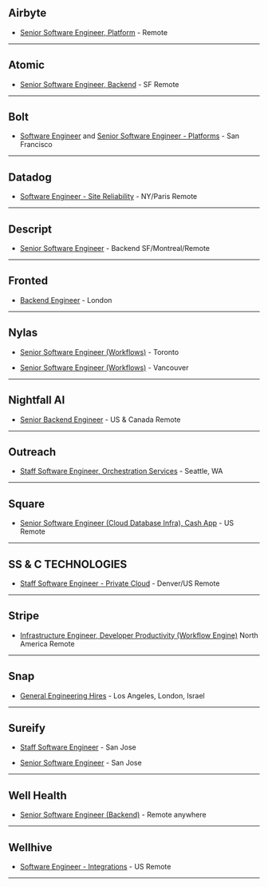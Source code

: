 ## Airbyte

- [Senior Software Engineer, Platform](https://jobs.lever.co/airbyte/11d4a6fe-a27e-4a1c-ac6c-7b7fe2b2a0fb) - Remote

---

## Atomic

- [Senior Software Engineer, Backend](https://boards.greenhouse.io/atomicvest/jobs/4037964004) - SF Remote

---

## Bolt

- [Software Engineer](https://www.bolt.com/careers/software-engineer-platforms/f193e0fa-7cf0-42aa-8837-8bdd4dca3e22/) and [Senior Software Engineer - Platforms](https://www.bolt.com/careers/senior-software-engineer-platforms/ce0d1fe3-bb00-4b4a-99f0-848bbc5a87c3/) - San Francisco

---

## Datadog

- [Software Engineer - Site Reliability](https://www.datadoghq.com/careers/detail/?gh_jid=1825853) - NY/Paris Remote

---

## Descript

- [Senior Software Engineer](https://boards.greenhouse.io/descript/jobs/4310029003?gh_jid=4310029003) - Backend SF/Montreal/Remote

---

## Fronted

- [Backend Engineer](https://docs.google.com/document/d/1muUEnuSSROdKR8QMxOe1V-Y9qBTCCrifOV3jcr3835c) - London

---

## Nylas

- [Senior Software Engineer (Workflows)](https://jobs.lever.co/nylas/d8788060-ef4f-48ea-8b7b-787c31ec4e46) - Toronto

- [Senior Software Engineer (Workflows)](https://jobs.lever.co/nylas/50471019-fe86-4429-b857-98b17434d839) - Vancouver

---

## Nightfall AI

- [Senior Backend Engineer](https://jobs.lever.co/nightfall/2284505f-49e4-48b6-a530-4e1869a68fe4) - US & Canada Remote

---

## Outreach

- [Staff Software Engineer, Orchestration Services](https://jobs.lever.co/outreach/b7069d4d-5fc4-4b4b-a70f-5fd676818cae) - Seattle, WA

---

## Square

- [Senior Software Engineer (Cloud Database Infra), Cash App](https://www.linkedin.com/jobs/view/senior-software-engineer-cloud-database-infra-cash-app-at-cash-app-2315548952/) - US Remote

---

## SS & C TECHNOLOGIES

- [Staff Software Engineer - Private Cloud](https://wd1.myworkdaysite.com/en-US/recruiting/ssctech/SSCTechnologies/job/Denver-CO/Staff-Software-Engineer---Private-Cloud_R3140) - Denver/US Remote

---

## Stripe

- [Infrastructure Engineer, Developer Productivity (Workflow Engine)](https://stripe.com/jobs/listing/infrastructure-engineer-developer-productivity-workflow-engine/2964407) North America Remote

---

## Snap

- [General Engineering Hires](https://eng.snap.com/build_a_reliable_system_in_a_microservices_world_at_snap) - Los Angeles, London, Israel

---

## Sureify

- [Staff Software Engineer](https://apply.workable.com/sureify-1/j/EAF36BA284/) - San Jose

- [Senior Software Engineer](https://apply.workable.com/sureify-1/j/8C8F075725/) - San Jose

---

## Well Health

- [Senior Software Engineer (Backend)](https://boards.greenhouse.io/wellhealthinc/jobs/5550724002?source=incluzion) - Remote anywhere

---

## Wellhive

- [Software Engineer - Integrations](https://boards.greenhouse.io/wellhealthinc/jobs/5550724002?source=incluzion) - US Remote

---

